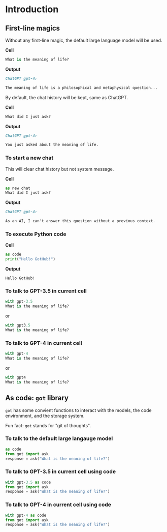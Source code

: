 # Introduction

## First-line magics

Without any first-line magic, the default large language model will be used.

**Cell**

```python
What is the meaning of life?
```

**Output**

```markdown
ChatGPT gpt-4:

The meaning of life is a philosophical and metaphysical question...
```

By default, the chat history will be kept, same as ChatGPT.

**Cell**

```python
What did I just ask?
```

**Output**

```markdown
ChatGPT gpt-4:

You just asked about the meaning of life.
```

### To start a new chat

This will clear chat history but not system message.

**Cell**

```python
as new chat
What did I just ask?
```

**Output**

```markdown
ChatGPT gpt-4:

As an AI, I can't answer this question without a previous context.
```

### To execute Python code

**Cell**

```python
as code
print("Hello GotHub!")
```

**Output**

```
Hello GotHub!
```

### To talk to GPT-3.5 in current cell

```python
with gpt-3.5
What is the meaning of life?
```

or

```python
with gpt3.5
What is the meaning of life?
```

### To talk to GPT-4 in current cell

```python
with gpt-4
What is the meaning of life?
```

or

```python
with gpt4
What is the meaning of life?
```

## As code: `got` library

`got` has some convient functions to interact with the models, the code environment,
and the storage system.

Fun fact: `got` stands for "git of thoughts".

### To talk to the default large langauge model

```python
as code
from got import ask
response = ask("What is the meaning of life?")
```

### To talk to GPT-3.5 in current cell using code

```python
with gpt-3.5 as code
from got import ask
response = ask("What is the meaning of life?")
```

### To talk to GPT-4 in current cell using code

```python
with gpt-4 as code
from got import ask
response = ask("What is the meaning of life?")
```
